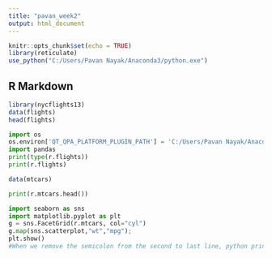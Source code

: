 ---
title: "pavan_week2"
output: html_document
---

```{r setup, include=FALSE}
knitr::opts_chunk$set(echo = TRUE)
library(reticulate)
use_python("C:/Users/Pavan Nayak/Anaconda3/python.exe")
```

## R Markdown

```{r}
library(nycflights13)
data(flights)
head(flights)
```

```{python}
import os
os.environ['QT_QPA_PLATFORM_PLUGIN_PATH'] = 'C:/Users/Pavan Nayak/Anaconda3/Library/plugins/platforms'
import pandas
print(type(r.flights))
print(r.flights)
```
```{r}
data(mtcars)
```

```{python}
print(r.mtcars.head())
```

```{python}
import seaborn as sns
import matplotlib.pyplot as plt
g = sns.FacetGrid(r.mtcars, col="cyl")
g.map(sns.scatterplot,"wt","mpg");
plt.show()
#When we remove the semicolon from the second to last line, python prints the object type and memory allocation space.
```